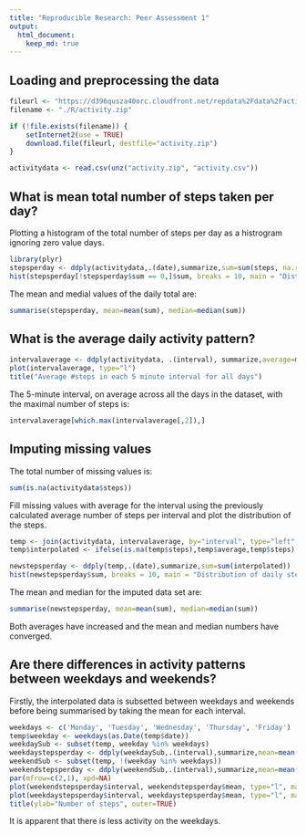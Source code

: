 ```yaml
---
title: "Reproducible Research: Peer Assessment 1"
output: 
  html_document:
    keep_md: true
---
```



## Loading and preprocessing the data
```r

fileurl <- "https://d396qusza40orc.cloudfront.net/repdata%2Fdata%2Factivity.zip"
filename <- "./R/activity.zip"

if (!file.exists(filename)) {
    setInternet2(use = TRUE)
    download.file(fileurl, destfile="activity.zip")
}

activitydata <- read.csv(unz("activity.zip", "activity.csv"))

```


## What is mean total number of steps taken per day?

Plotting a histogram of the total number of steps per day as a histrogram ignoring zero value days.

```r
library(plyr)
stepsperday <- ddply(activitydata,.(date),summarize,sum=sum(steps, na.rm=TRUE))
hist(stepsperday[!stepsperday$sum == 0,]$sum, breaks = 10, main = "Distribution of daily steps", xlab="Total number of steps per day")
```

The mean and medial values of the daily total are:

```r
summarise(stepsperday, mean=mean(sum), median=median(sum))
```

## What is the average daily activity pattern?

```r
intervalaverage <- ddply(activitydata, .(interval), summarize,average=mean(steps, na.rm=TRUE))
plot(intervalaverage, type="l")
title("Average #steps in each 5 minute interval for all days")
```

The 5-minute interval, on average across all the days in the dataset, with the maximal number of steps is:

```r
intervalaverage[which.max(intervalaverage[,2]),]
```

## Imputing missing values

The total number of missing values is:
```r
sum(is.na(activitydata$steps))
```

Fill missing values with average for the interval using the previously calculated average number of steps per interval and plot the distribution of the steps.

```r
temp <- join(activitydata, intervalaverage, by="interval", type="left", match="all")
temp$interpolated <- ifelse(is.na(temp$steps),temp$average,temp$steps)

newstepsperday <- ddply(temp,.(date),summarize,sum=sum(interpolated))
hist(newstepsperday$sum, breaks = 10, main = "Distribution of daily steps", xlab="Total number of steps per day (missing data filled)")
```

The mean and median for the imputed data set are:

```r
summarise(newstepsperday, mean=mean(sum), median=median(sum))
```

Both averages have increased and the mean and median numbers have converged.

## Are there differences in activity patterns between weekdays and weekends?

Firstly, the interpolated data is subsetted between weekdays and weekends before being summarised by taking the mean for each interval.

```r
weekdays <- c('Monday', 'Tuesday', 'Wednesday', 'Thursday', 'Friday')
temp$weekday <- weekdays(as.Date(temp$date)) 
weekdaySub <- subset(temp, weekday %in% weekdays)
weekdaystepsperday <- ddply(weekdaySub,.(interval),summarize,mean=mean(interpolated))
weekendSub <- subset(temp, !(weekday %in% weekdays))
weekendstepsperday <- ddply(weekendSub,.(interval),summarize,mean=mean(interpolated))
par(mfrow=c(2,1), xpd=NA)
plot(weekendstepsperday$interval, weekendstepsperday$mean, type="l", main="weekend", xlab="Interval", ylab="Mean #steps")
plot(weekdaystepsperday$interval, weekdaystepsperday$mean, type="l", main="weekday", xlab="Interval", ylab="Mean #steps")
title(ylab="Number of steps", outer=TRUE)
```

It is apparent that there is less activity on the weekdays.